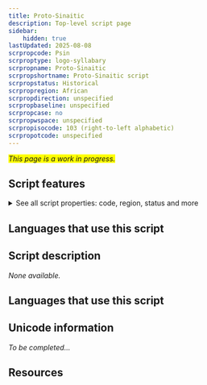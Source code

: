 ```yaml
---
title: Proto-Sinaitic
description: Top-level script page
sidebar:
    hidden: true
lastUpdated: 2025-08-08
scrpropcode: Psin
scrproptype: logo-syllabary
scrpropname: Proto-Sinaitic
scrpropshortname: Proto-Sinaitic script
scrpropstatus: Historical
scrpropregion: African
scrpropdirection: unspecified
scrpropbaseline: unspecified
scrpropcase: no
scrpropwspace: unspecified
scrpropisocode: 103 (right-to-left alphabetic)
scrpropotcode: unspecified
---
```


<span style='background-color:yellow'>_This page is a work in progress._</span>


## Script features

<details>
<summary> See all script properties: code, region, status and more</summary>
<ScriptInfo />
</details>

## Languages that use this script

<WsList script='Psin' wsMax='5' />

## Script description

_None available._

## Languages that use this script

<WsList script='Psin' wsMax='5' />

## Unicode information

_To be completed..._

## Resources

<ScriptResources detailSummary='seemore' />

